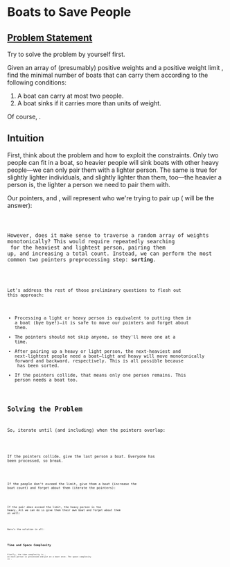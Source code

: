 


<FootnotesProvider>

<Breadcrumb link='/two-pointers' />

# Boats to Save People

## [Problem Statement](https://leetcode.com/problems/boats-to-save-people/)

Try to solve the problem by yourself first.

Given an array of (presumably) positive weights <Eq math='people' /> and a positive weight limit <Eq math='limit' />, find the minimal number of boats that can carry them according to the following conditions:

1. A boat can carry at most two people.
2. A boat sinks if it carries more than <Eq math='limit' /> units of weight.

Of course, <Eq math='\forall person \in people, person \leq limit' />.

## Intuition

First, think about the problem and how to exploit the constraints. Only two people can fit in a boat, so heavier people will sink boats with other heavy people—we can only pair them with a lighter person. The same is true for slightly lighter individuals, and slightly lighter than them, too—the heavier a person is, the lighter a person we need to pair them with.

Our pointers, <Eq math='light' /> and <Eq math='heavy' />, will represent who we're trying to pair up (<Eq math='boats' /> will be the answer):

<Code code={ptrs} />

However, does it make sense to traverse a random array of weights monotonically? This would require repeatedly searching <Eq math='people' /> for the heaviest and lightest person, pairing them up, and increasing a total count. Instead, we can perform the most common two pointers preprocessing step: **sorting**.

<Code code={sort} />

Let's address the rest of those preliminary questions to flesh out this approach:

- Processing a light or heavy person is equivalent to putting them in a boat (bye bye!)—it is safe to move our pointers and forget about them.
- The pointers should not skip anyone, so they'll move one at a time.
- After pairing up a heavy or light person, the next-heaviest and next-lightest people need a boat—light and heavy will move monotonically forward and backward, respectively. This is all possible because <Eq math='people' /> has been sorted.
- If the pointers collide, that means only one person remains. This person needs a boat too.

## Solving the Problem

So, iterate until (and including) when the pointers overlap:

<Code code={loop} />

If the pointers collide, give the last person a boat. Everyone has been processed, so break.

<Code code={collide} />

If the people don't exceed the limit, give them a boat (increase the boat count) and forget about them (iterate the pointers):

<Code code={pair} />

If the pair _does_ exceed the limit, the heavy person is too heavy. All we can do is give them their own boat and forget about them as well:

<Code code={nopair} />

Here's the solution in all:

<Code code={solution} />

## Time and Space Complexity

Finally, the time complexity is <Eq math='\Theta(length(people))' />, as each person is processed and put on a boat once. The space complexity is <Eq math='\Theta(1)' />.

<Footnotes />
</FootnotesProvider>
